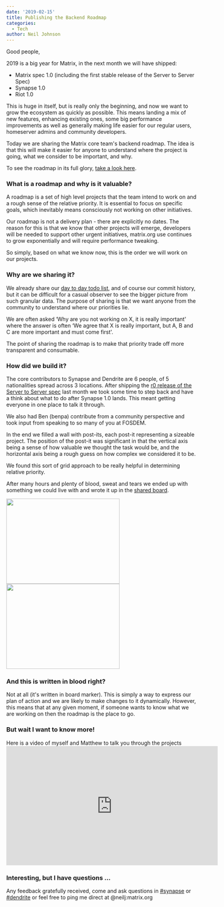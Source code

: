 ```yaml
---
date: '2019-02-15'
title: Publishing the Backend Roadmap
categories:
  - Tech
author: Neil Johnson
---
```


Good people, 


2019 is a big year for Matrix, in the next month we will have shipped:

<ul>
 	<li style="font-weight: 400;">Matrix spec 1.0 (including the first stable release of the Server to Server Spec)</li>
 	<li style="font-weight: 400;">Synapse 1.0</li>
 	<li style="font-weight: 400;">Riot 1.0</li>
</ul>
This is huge in itself, but is really only the beginning, and now we want to grow the ecosystem as quickly as possible. This means landing a mix of new features, enhancing existing ones, some big performance improvements as well as generally making life easier for our regular users, homeserver admins and community developers.


Today we are sharing the Matrix core team's backend roadmap. The idea is that this will make it easier for anyone to understand where the project is going, what we consider to be important, and why.


To see the roadmap in its full glory, <a href="https://github.com/orgs/matrix-org/projects/9">take a look here</a>.

<h3>What is a roadmap and why is it valuable?</h3>
A roadmap is a set of high level projects that the team intend to work on and a rough sense of the relative priority. It is essential to focus on specific goals, which inevitably means consciously not working on other initiatives.


Our roadmap is not a delivery plan - there are explicitly no dates. The reason for this is that we know that other projects will emerge, developers will be needed to support other urgent initiatives, matrix.org use continues to grow exponentially and will require performance tweaking. 


So simply, based on what we know now, this is the order we will work on our projects.

<h3>Why are we sharing it?</h3>
We already share our <a href="https://github.com/orgs/matrix-org/projects/8">day to day todo list</a>, and of course our commit history, but it can be difficult for a casual observer to see the bigger picture from such granular data. The purpose of sharing is that we want anyone from the community to understand where our priorities lie. 


We are often asked ‘Why are you not working on X, it is really important' where the answer is often ‘We agree that X is really important, but A, B and C are more important and must come first'. 


The point of sharing the roadmap is to make that priority trade off more transparent and consumable.

<h3>How did we build it?</h3>
The core contributors to Synapse and Dendrite are 6 people, of 5 nationalities spread across 3 locations. After shipping the <a href="/docs/spec/server_server/r0.1.1.html">r0 release of the Server to Server spec</a> last month we took some time to step back and have a think about what to do after Synapse 1.0 lands. This meant getting everyone in one place to talk it through. 


We also had Ben (benpa) contribute from a community perspective and took input from speaking to so many of you at FOSDEM.


In the end we filled a wall with post-its, each post-it representing a sizeable project. The position of the post-it was significant in that the vertical axis being a sense of how valuable we thought the task would be, and the horizontal axis being a rough guess on how complex we considered it to be.


We found this sort of grid approach to be really helpful in determining relative priority.

After many hours and plenty of blood, sweat and tears we ended up with something we could live with and wrote it up in the <a href="https://github.com/orgs/matrix-org/projects/9">shared board</a>.


<a href="/blog/wp-content/uploads/2019/02/IMG_2247.jpg"><img class="alignnone size-medium wp-image-3996" src="/blog/wp-content/uploads/2019/02/IMG_2247-300x225.jpg" alt="" width="300" height="225" /></a><a href="/blog/wp-content/uploads/2019/02/IMG_2245.jpg"><img class="alignnone size-medium wp-image-3990" src="/blog/wp-content/uploads/2019/02/IMG_2245-300x225.jpg" alt="" width="300" height="225" /></a>
<h3>And this is written in blood right?</h3>
Not at all (it's written in board marker). This is simply a way to express our plan of action and we are likely to make changes to it dynamically. However, this means that at any given moment, if someone wants to know what we are working on then the roadmap is the place to go.

<h3>But wait I want to know more!</h3>
Here is a video of myself and Matthew to talk you through the projects

<div class="video-container"><iframe src="https://www.youtube.com/embed/LfyQ6cNGbLk" width="560" height="315" frameBorder="0" allowFullScreen="allowfullscreen"></iframe></div>
<h3>Interesting, but I have questions ...</h3>
Any feedback gratefully received, come and ask questions in <a href="https://matrix.to/#/#synapse:matrix.org">#synapse</a> or <a href="https://matrix.to/#/#dendrite:matrix.org">#dendrite</a> or feel free to ping me direct at @neilj:matrix.org


&nbsp;